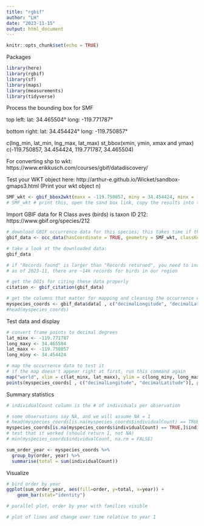 ```yaml
---
title: "rgbif"
author: "LH"
date: "2023-11-15"
output: html_document
---
```


```r
knitr::opts_chunk$set(echo = TRUE)
```

Packages
```r
library(here)
library(rgbif)
library(sf)
library(maps)
library(measurements)
library(tidyverse)
```

Process the bounding box for SMF

top left:
 lat: 34.465504°
 long: -119.771787°
 
bottom right: 
  lat:  34.454424°
  long: -119.750857°
  
c(lng_min, lat_min, lng_max, lat_max)
st_bbox(xmin, ymin, xmax and ymax)
c(-119.750857, 34.454424, 119.771787, 34.465504)

For converting shp to wkt:
https://www.erikkusch.com/courses/gbif/datadiscovery/

Test your WKT object here: http://arthur-e.github.io/Wicket/sandbox-gmaps3.html
(Print your wkt object n)

```r
SMF_wkt <- gbif_bbox2wkt(maxx = -119.750857, miny = 34.454424, minx = -119.771787, maxy = 34.465504)
# SMF_wkt # print this, open the sand box link, copy the results into the box, then press Map It!
```

Import GBIF data for R
Class aves (birds) is taxon ID 212: https://www.gbif.org/species/212
```r
# download GBIF occurrence data for this species; this takes time if there are many data points!
gbif_data <- occ_data(hasCoordinate = TRUE, geometry = SMF_wkt, classKey = 212, year = "1990, 2023", limit = 30000)

# take a look at the downloaded data:
gbif_data

# if "Records found" is larger than "Records returned", you need to increase the 'limit' argument above -- see help(occ_data) for options and limitations
# as of 2023-11, there are ~14k records for birds in our region

# get the DOIs for citing these data properly
citation <- gbif_citation(gbif_data)

# get the columns that matter for mapping and cleaning the occurrence data
myspecies_coords <- gbif_data$data[ , c("decimalLongitude", "decimalLatitude", "order", "family", "genus", "species", "taxonomicStatus", "iucnRedListCategory", "individualCount", "eventDate", "year", "month", "day", "eventTime", "coordinateUncertaintyInMeters", "collectionCode", "references")]
#head(myspecies_coords)
```

Test data and display

```r
# convert frame points to decimal degrees
lat_minx <- -119.771787
long_maxy <- 34.465504
lat_maxx <- -119.750857
long_miny <- 34.454424

# map the occurrence data to test it
# if the map doesn't appear right at first, run this command again
map("world", xlim = c(lat_minx, lat_maxx), ylim = c(long_miny, long_maxy)) # set boundaries ("frame")
points(myspecies_coords[ , c("decimalLongitude", "decimalLatitude")], pch = ".") # add points
```

Summary statistics
```r
# individualCount column is the # of individuals per observation

# some observations say NA, and we will assume NA = 1
# head(myspecies_coords[is.na(myspecies_coords$individualCount) == TRUE,]) <- 1 # test to see how many are NA (returned 675)
myspecies_coords[is.na(myspecies_coords$individualCount) == TRUE,]$individualCount <- 1
# test that it worked (should return 1, not NA)
# min(myspecies_coords$individualCount, na.rm = FALSE)

sum_order_year <- myspecies_coords %>% 
  group_by(order, year) %>% 
  summarise(total = sum(individualCount))
```

Visualize
```r
# bird order by year
ggplot(sum_order_year, aes(fill=order, y=total, x=year)) + 
    geom_bar(stat="identity")

# parallel plot, order by year with families visible

# plot of lines and change over time relative to year 1
```

